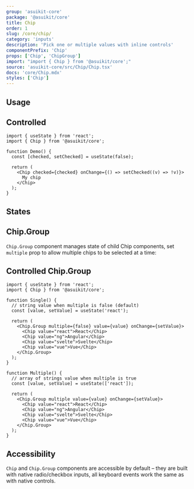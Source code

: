 ```yaml
---
group: 'asuikit-core'
package: '@asuikit/core'
title: Chip
order: 1
slug: /core/chip/
category: 'inputs'
description: 'Pick one or multiple values with inline controls'
componentPrefix: 'Chip'
props: ['Chip', 'ChipGroup']
import: "import { Chip } from '@asuikit/core';"
source: 'asuikit-core/src/Chip/Chip.tsx'
docs: 'core/Chip.mdx'
styles: ['Chip']
---
```



## Usage

<Demo data={ChipDemos.configurator} />

## Controlled

```tsx
import { useState } from 'react';
import { Chip } from '@asuikit/core';

function Demo() {
  const [checked, setChecked] = useState(false);

  return (
    <Chip checked={checked} onChange={() => setChecked((v) => !v)}>
      My chip
    </Chip>
  );
}
```

## States

<Demo data={ChipDemos.states} />

## Chip.Group

`Chip.Group` component manages state of child Chip components,
set `multiple` prop to allow multiple chips to be selected at a time:

<Demo data={ChipDemos.group} />

## Controlled Chip.Group

```tsx
import { useState } from 'react';
import { Chip } from '@asuikit/core';

function Single() {
  // string value when multiple is false (default)
  const [value, setValue] = useState('react');

  return (
    <Chip.Group multiple={false} value={value} onChange={setValue}>
      <Chip value="react">React</Chip>
      <Chip value="ng">Angular</Chip>
      <Chip value="svelte">Svelte</Chip>
      <Chip value="vue">Vue</Chip>
    </Chip.Group>
  );
}

function Multiple() {
  // array of strings value when multiple is true
  const [value, setValue] = useState(['react']);

  return (
    <Chip.Group multiple value={value} onChange={setValue}>
      <Chip value="react">React</Chip>
      <Chip value="ng">Angular</Chip>
      <Chip value="svelte">Svelte</Chip>
      <Chip value="vue">Vue</Chip>
    </Chip.Group>
  );
}
```

## Accessibility

`Chip` and `Chip.Group` components are accessible by default – they are built with native radio/checkbox inputs,
all keyboard events work the same as with native controls.
